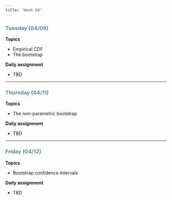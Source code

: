 ```yaml
---
title: "Week 08"
---
```


::: {style="color: #6284a2"}
### Tuesday (04/09)
:::

**Topics**

-   Empirical CDF
-   The bootstrap

**Daily assignment**

-   TBD

------------------------------------------------------------------------

::: {style="color: #6284a2"}
### Thursday (04/11)
:::

**Topics**

-   The non-parametric bootstrap

**Daily assignment**

-   TBD

------------------------------------------------------------------------

::: {style="color: #6284a2"}
### Friday (04/12)
:::

**Topics**

-   Bootstrap confidence intervals

**Daily assignment**

-   TBD
